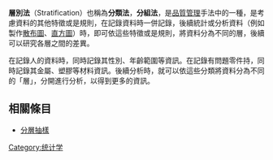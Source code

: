 {{Unreferenced|time=2020-08-28T13:45:25+00:00}}
'''層別法'''（Stratification）也稱為'''分類法'''，'''分組法'''，是[[品質管理|品質管理]]手法中的一種，是考慮資料的其他特徵或是規則，在記錄資料時一併記錄，後續統計或分析資料（例如製作[[散布圖|散布圖]]、[[直方圖|直方圖]]）時，即可依這些特徵或是規則，將資料分為不同的層，後續可以研究各層之間的差異。

在記錄人的資料時，同時記錄其性別、年齡範圍等資訊。在記錄有問題零件持，同時記錄其金屬、塑膠等材料資訊。後續分析時，就可以依這些分類將資料分為不同的「層」，分開進行分析，以得到更多的資訊。

==相關條目==
*[[分層抽樣|分層抽樣]]

{{品质管理工具}}
{{Statistics|descriptive}}
{{統計學小作品}}
[[Category:统计学|Category:统计学]]